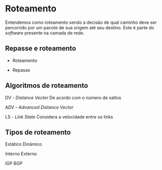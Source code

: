 

# Roteamento

Entendemos como roteamento sendo a decisão de qual caminho deve ser percorrido por um pacote de sua origem até seu destino. Este é parte do *software* presente na camada de rede.



## Repasse e roteamento

- Roteamento

- Repasse

## Algoritmos de roteamento

DV - *Distance Vector*
    De acordo com o número de saltos

ADV - *Advanced Distance Vector*

LS - *Link State*
    Considera a velocidade entre os links

## Tipos de roteamento

Estático
Dinâmico

Interno
Externo


IGP
BGP